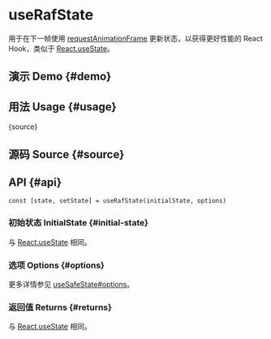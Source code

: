 # useRafState


<HooksType category="State" />

用于在下一帧使用 [requestAnimationFrame](https://developer.mozilla.org/en-US/docs/Web/API/window/requestAnimationFrame) 更新状态，以获得更好性能的 React Hook，类似于 [React.useState](https://react.dev/reference/react/useState)。

## 演示 Demo \{#demo}


<App />

## 用法 Usage \{#usage}


<RawCode>{source}</RawCode>

## 源码 Source \{#source}


<Source />

## API \{#api}

```tsx
const [state, setState] = useRafState(initialState, options)
```

### 初始状态 InitialState \{#initial-state}

与 [React.useState](https://react.dev/reference/react/useState) 相同。

### 选项 Options \{#options}

更多详情参见 [useSafeState#options](/reference/use-safe-state/#options)。

### 返回值 Returns \{#returns}

与 [React.useState](https://react.dev/reference/react/useState) 相同。
